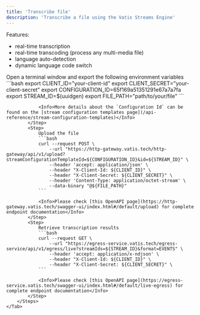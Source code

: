 ```yaml
---
title: 'Transcribe file'
description: 'Transcribe a file using the Vatis Streams Engine'
---
```


Features:
* real-time transcription
* real-time transcoding (process any multi-media file)
* language auto-detection
* dynamic language code switch


<Tabs>
    <Tab title="cURL (Linux/macOS)">
        <Steps>
            <Step title="Open terminal">
                Open a terminal window and export the following environment variables
                ```bash
                export CLIENT_ID="your-client-id"
                export CLIENT_SECRET="your-client-secret"
                export CONFIGURATION_ID=65f169a51351291e67a7a7fa
                export STREAM_ID=$(uuidgen)
                export FILE_PATH="path/to/your/file"
                ```

                <Info>More details about the `Configuration Id` can be found on the [stream configuration templates page](/api-reference/stream-configuration-templates)</Info>
            </Step>
            <Step>
                Upload the file
                ```bash
                curl --request POST \
                    --url "https://http-gateway.vatis.tech/http-gateway/api/v1/upload?streamConfigurationTemplateId=${CONFIGURATION_ID}&id=${STREAM_ID}" \
                    --header 'accept: application/json' \
                    --header "X-Client-Id: ${CLIENT_ID}" \
                    --header "X-Client-Secret: ${CLIENT_SECRET}" \
                    --header 'Content-Type: application/octet-stream' \
                    --data-binary "@${FILE_PATH}"
                ```

                <Info>Please check [this OpenAPI page](https://http-gateway.vatis.tech/swagger-ui/index.html#/default/upload) for complete endpoint documentation</Info>
            </Step>
            <Step>
                Retrieve transcription results
                ```bash
                curl --request GET \
                    --url "https://egress-service.vatis.tech/egress-service/api/v1/egress/live?streamIds=${STREAM_ID}&format=EVENTS" \
                    --header 'accept: application/x-ndjson' \
                    --header "X-Client-Id: ${CLIENT_ID}" \
                    --header "X-Client-Secret: ${CLIENT_SECRET}" \
                ```

                <Info>Please check [this OpenAPI page](https://egress-service.vatis.tech/swagger-ui/index.html#/default/live-egress) for complete endpoint documentation</Info>
            </Step>
        </Steps>
    </Tab>
</Tabs>